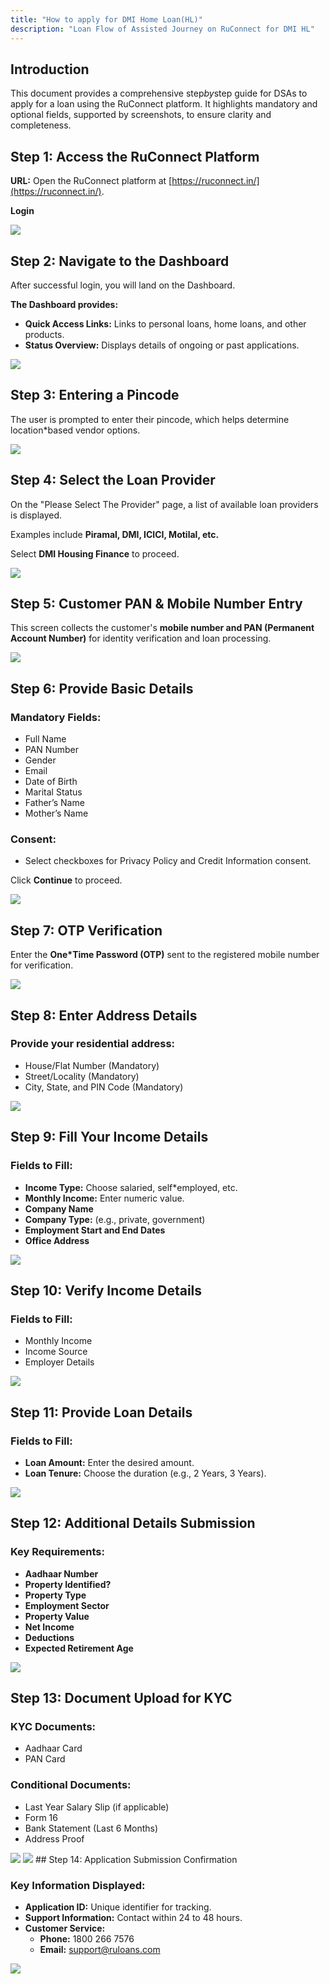 ```yaml
---
title: "How to apply for DMI Home Loan(HL)"
description: "Loan Flow of Assisted Journey on RuConnect for DMI HL"
---
```



## Introduction

This document provides a comprehensive step*by*step guide for DSAs to apply for a loan using the RuConnect platform. It highlights mandatory and optional fields, supported by screenshots, to ensure clarity and completeness.

## Step 1: Access the RuConnect Platform

**URL:** Open the RuConnect platform at [https://ruconnect.in/](https://ruconnect.in/).

**Login**


<img style="max-height: 40rem;" src="https://ruloans-bucket.s3.ap-south-1.amazonaws.com/docs/b2b/app/loans/home-loan/dmi/image1.png" />

## Step 2: Navigate to the Dashboard

After successful login, you will land on the Dashboard.

**The Dashboard provides:**

* **Quick Access Links:** Links to personal loans, home loans, and other products.
* **Status Overview:** Displays details of ongoing or past applications.


<img style="max-height: 40rem;" src="https://ruloans-bucket.s3.ap-south-1.amazonaws.com/docs/b2b/app/loans/home-loan/dmi/image2.png" />

## Step 3: Entering a Pincode

The user is prompted to enter their pincode, which helps determine location*based vendor options.


<img style="max-height: 40rem;" src="https://ruloans-bucket.s3.ap-south-1.amazonaws.com/docs/b2b/app/loans/home-loan/dmi/image3.png" />

## Step 4: Select the Loan Provider

On the "Please Select The Provider" page, a list of available loan providers is displayed.

Examples include **Piramal, DMI, ICICI, Motilal, etc.**

Select **DMI Housing Finance** to proceed.


<img style="max-height: 40rem;" src="https://ruloans-bucket.s3.ap-south-1.amazonaws.com/docs/b2b/app/loans/home-loan/dmi/image4.png" />

## Step 5: Customer PAN & Mobile Number Entry

This screen collects the customer's **mobile number and PAN (Permanent Account Number)** for identity verification and loan processing.


<img style="max-height: 40rem;" src="https://ruloans-bucket.s3.ap-south-1.amazonaws.com/docs/b2b/app/loans/home-loan/dmi/image5.png" />

## Step 6: Provide Basic Details

### **Mandatory Fields:**
* Full Name
* PAN Number
* Gender
* Email
* Date of Birth
* Marital Status
* Father’s Name
* Mother’s Name

### **Consent:**
* Select checkboxes for Privacy Policy and Credit Information consent.

Click **Continue** to proceed.


<img style="max-height: 40rem;" src="https://ruloans-bucket.s3.ap-south-1.amazonaws.com/docs/b2b/app/loans/home-loan/dmi/image6.png" />

## Step 7: OTP Verification

Enter the **One*Time Password (OTP)** sent to the registered mobile number for verification.


<img style="max-height: 40rem;" src="https://ruloans-bucket.s3.ap-south-1.amazonaws.com/docs/b2b/app/loans/home-loan/dmi/image7.png" />

## Step 8: Enter Address Details

### **Provide your residential address:**
* House/Flat Number (Mandatory)
* Street/Locality (Mandatory)
* City, State, and PIN Code (Mandatory)


<img style="max-height: 40rem;" src="https://ruloans-bucket.s3.ap-south-1.amazonaws.com/docs/b2b/app/loans/home-loan/dmi/image8.png" />

## Step 9: Fill Your Income Details

### **Fields to Fill:**
* **Income Type:** Choose salaried, self*employed, etc.
* **Monthly Income:** Enter numeric value.
* **Company Name**
* **Company Type:** (e.g., private, government)
* **Employment Start and End Dates**
* **Office Address**


<img style="max-height: 40rem;" src="https://ruloans-bucket.s3.ap-south-1.amazonaws.com/docs/b2b/app/loans/home-loan/dmi/image9.png" />

## Step 10: Verify Income Details

### **Fields to Fill:**
* Monthly Income
* Income Source
* Employer Details


<img style="max-height: 40rem;" src="https://ruloans-bucket.s3.ap-south-1.amazonaws.com/docs/b2b/app/loans/home-loan/dmi/image10.png" />

## Step 11: Provide Loan Details

### **Fields to Fill:**
* **Loan Amount:** Enter the desired amount.
* **Loan Tenure:** Choose the duration (e.g., 2 Years, 3 Years).


<img style="max-height: 40rem;" src="https://ruloans-bucket.s3.ap-south-1.amazonaws.com/docs/b2b/app/loans/home-loan/dmi/image11.png" />

## Step 12: Additional Details Submission

### **Key Requirements:**
* **Aadhaar Number**
* **Property Identified?**
* **Property Type**
* **Employment Sector**
* **Property Value**
* **Net Income**
* **Deductions**
* **Expected Retirement Age**


<img style="max-height: 40rem;" src="https://ruloans-bucket.s3.ap-south-1.amazonaws.com/docs/b2b/app/loans/home-loan/dmi/image12.png" />

## Step 13: Document Upload for KYC

### **KYC Documents:**
* Aadhaar Card
* PAN Card

### **Conditional Documents:**
* Last Year Salary Slip (if applicable)
* Form 16
* Bank Statement (Last 6 Months)
* Address Proof


<img style="max-height: 40rem;" src="https://ruloans-bucket.s3.ap-south-1.amazonaws.com/docs/b2b/app/loans/home-loan/dmi/image13.png" />

<img style="max-height: 40rem;" src="https://ruloans-bucket.s3.ap-south-1.amazonaws.com/docs/b2b/app/loans/home-loan/dmi/image14.png" />
## Step 14: Application Submission Confirmation

### **Key Information Displayed:**
* **Application ID:** Unique identifier for tracking.
* **Support Information:** Contact within 24 to 48 hours.
* **Customer Service:**
  * **Phone:** 1800 266 7576
  * **Email:** support@ruloans.com


<img style="max-height: 40rem;" src="https://ruloans-bucket.s3.ap-south-1.amazonaws.com/docs/b2b/app/loans/home-loan/dmi/image15.png" />
